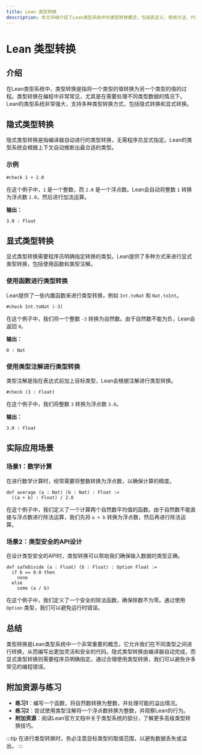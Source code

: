 ```yaml
---
title: Lean 类型转换
description: 本文详细介绍了Lean类型系统中的类型转换概念，包括其定义、使用方法、代码示例以及实际应用场景，适合初学者学习。
---
```


# Lean 类型转换

## 介绍

在Lean类型系统中，类型转换是指将一个类型的值转换为另一个类型的值的过程。类型转换在编程中非常常见，尤其是在需要处理不同类型数据的情况下。Lean的类型系统非常强大，支持多种类型转换方式，包括隐式转换和显式转换。

## 隐式类型转换

隐式类型转换是指编译器自动进行的类型转换，无需程序员显式指定。Lean的类型系统会根据上下文自动推断出最合适的类型。

### 示例

```lean
#check 1 + 2.0
```

在这个例子中，`1` 是一个整数，而 `2.0` 是一个浮点数。Lean会自动将整数 `1` 转换为浮点数 `1.0`，然后进行加法运算。

**输出：**
```
3.0 : Float
```

## 显式类型转换

显式类型转换需要程序员明确指定转换的类型。Lean提供了多种方式来进行显式类型转换，包括使用函数和类型注解。

### 使用函数进行类型转换

Lean提供了一些内置函数来进行类型转换，例如 `Int.toNat` 和 `Nat.toInt`。

```lean
#check Int.toNat (-3)
```

在这个例子中，我们将一个整数 `-3` 转换为自然数。由于自然数不能为负，Lean会返回 `0`。

**输出：**
```
0 : Nat
```

### 使用类型注解进行类型转换

类型注解是指在表达式前加上目标类型，Lean会根据注解进行类型转换。

```lean
#check (3 : Float)
```

在这个例子中，我们将整数 `3` 转换为浮点数 `3.0`。

**输出：**
```
3.0 : Float
```

## 实际应用场景

### 场景1：数学计算

在进行数学计算时，经常需要将整数转换为浮点数，以确保计算的精度。

```lean
def average (a : Nat) (b : Nat) : Float :=
  ((a + b) : Float) / 2.0
```

在这个例子中，我们定义了一个计算两个自然数平均值的函数。由于自然数不能直接与浮点数进行除法运算，我们先将 `a + b` 转换为浮点数，然后再进行除法运算。

### 场景2：类型安全的API设计

在设计类型安全的API时，类型转换可以帮助我们确保输入数据的类型正确。

```lean
def safeDivide (a : Float) (b : Float) : Option Float :=
  if b == 0.0 then
    none
  else
    some (a / b)
```

在这个例子中，我们定义了一个安全的除法函数，确保除数不为零。通过使用 `Option` 类型，我们可以避免运行时错误。

## 总结

类型转换是Lean类型系统中一个非常重要的概念，它允许我们在不同类型之间进行转换，从而编写出更加灵活和安全的代码。隐式类型转换由编译器自动完成，而显式类型转换则需要程序员明确指定。通过合理使用类型转换，我们可以避免许多常见的编程错误。

## 附加资源与练习

- **练习1**：编写一个函数，将自然数转换为整数，并处理可能的溢出情况。
- **练习2**：尝试使用类型注解将一个浮点数转换为整数，并观察Lean的行为。
- **附加资源**：阅读Lean官方文档中关于类型系统的部分，了解更多高级类型转换技巧。

:::tip
在进行类型转换时，务必注意目标类型的取值范围，以避免数据丢失或溢出。
:::